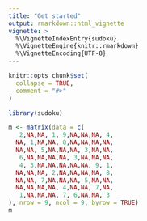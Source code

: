 ```yaml
---
title: "Get started"
output: rmarkdown::html_vignette
vignette: >
  %\VignetteIndexEntry{sudoku}
  %\VignetteEngine{knitr::rmarkdown}
  %\VignetteEncoding{UTF-8}
---
```


```r
knitr::opts_chunk$set(
  collapse = TRUE,
  comment = "#>"
)
```

```r
library(sudoku)
```

```r
m <- matrix(data = c(
   2,NA,NA, 1, 9,NA,NA,NA, 4,
  NA, 1,NA,NA, 8,NA,NA,NA,NA,
  NA,NA, 5,NA,NA,NA, 3,NA,NA,
   6,NA,NA,NA,NA, 3,NA,NA,NA,
   4, 3,NA,NA,NA,NA,NA, 9, 1,
  NA,NA,NA, 2,NA,NA,NA,NA, 8,
  NA,NA, 7,NA,NA,NA, 5,NA,NA,
  NA,NA,NA,NA, 4,NA,NA, 7,NA,
   1,NA,NA,NA, 7, 6,NA,NA, 3
), nrow = 9, ncol = 9, byrow = TRUE)
m
```

